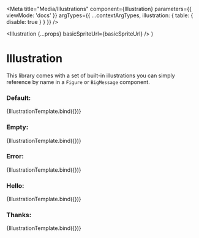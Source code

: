 

<Meta
  title="Media/Illustrations"
  component={Illustration}
  parameters={{ viewMode: 'docs' }}
  argTypes={{ ...contextArgTypes, illustration: { table: { disable: true } } }}
/>

  <Illustration {...props} basicSpriteUrl={basicSpriteUrl} />
)

# Illustration

This library comes with a set of built-in illustrations you can simply reference by name in a `Figure` or `BigMessage` component.

### Default:

<Canvas withSource="none">
  <Story
    name="Default"
    args={{
      themeName: 'light',
      accentScheme: 'teams',
      illustration: 'default',
    }}
  >
    {IllustrationTemplate.bind({})}
  </Story>
</Canvas>

<ArgsTable story="Default" />

### Empty:

<Canvas withSource="none">
  <Story
    name="Empty"
    args={{ themeName: 'light', accentScheme: 'teams', illustration: 'empty' }}
  >
    {IllustrationTemplate.bind({})}
  </Story>
</Canvas>

<ArgsTable story="Empty" />

### Error:

<Canvas withSource="none">
  <Story
    name="Error"
    args={{ themeName: 'light', accentScheme: 'teams', illustration: 'error' }}
  >
    {IllustrationTemplate.bind({})}
  </Story>
</Canvas>

<ArgsTable story="Error" />

### Hello:

<Canvas withSource="none">
  <Story
    name="Hello"
    args={{ themeName: 'light', accentScheme: 'teams', illustration: 'hello' }}
  >
    {IllustrationTemplate.bind({})}
  </Story>
</Canvas>

<ArgsTable story="Hello" />

### Thanks:

<Canvas withSource="none">
  <Story
    name="Thanks"
    args={{ themeName: 'light', accentScheme: 'teams', illustration: 'thanks' }}
  >
    {IllustrationTemplate.bind({})}
  </Story>
</Canvas>

<ArgsTable story="Thanks" />
